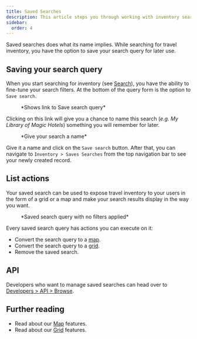 ```yaml
---
title: Saved Searches
description: This article steps you through working with inventory search results that you want to sell.
sidebar:
  order: 4
---
```



Saved searches does what its name implies. While searching for travel inventory, you have the option to save your search query for later use.

## Saving your search query

When you start searching for inventory (see [Search](/studio/search)), you have the ability to fine-tune your search filters. 
At the bottom of the query form is the option to `Save search`.

<figure>
<CloudinaryImage 
      width="350"
      height="329"
      resize="scale"
      quality="best"
      alt="Save a search"
      src="academy/save-search" 
      errorImage="noimage_opaque_nyrtl0.png"
    />
    <figcaption>*Shows link to Save search query*</figcaption>
</figure>

Clicking on this link will give you a chance to name this search (*e.g. My Library of Magic Hotels*) something you will remember for later.

<figure>
<CloudinaryImage 
      width="350"
      height="329"
      resize="scale"
      quality="best"
      alt="Give your search a name"
      src="academy/name-save-search" 
      errorImage="noimage_opaque_nyrtl0.png"
    />
    <figcaption>*Give your search a name*</figcaption>
</figure>

Give it a name and click on the `Save search` button. After that, you can navigate to `Inventory > Saves Searches` from the top navigation bar to see your newly created record.

## List actions

Your saved search can be used to expose travel inventory to your users in the form of a grid or a map and make your search results display in the way you want.

<figure>
<CloudinaryImage 
      width="700"
      height="939"
      resize="scale"
      quality="best"
      alt="Saved search actions"
      src="academy/saved-search-actions" 
      errorImage="noimage_opaque_nyrtl0.png"
    />
    <figcaption>*Saved search query with no filters applied*</figcaption>
</figure>

Every saved search query has actions you can execute on it:

- Convert the search query to a [map](/studio/maps). 
- Convert the search query to a [grid](/studio/grids).
- Remove the saved search.

## API

Developers who want to manage saved searches can head over to [Developers > API > Browse](/developers/apis/#browse-api).

## Further reading

- Read about our [Map](/studio/maps) features.
- Read about our [Grid](/studio/grids) features.